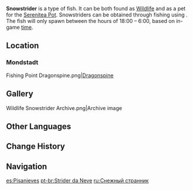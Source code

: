 {{About|the fish|the [[furnishing]]|Ornamental Snowstrider}}
{{Item Infobox
|id           = 131010
|type         = Fish
|invCategory  = Materials
|lbFamily     = Fish
|lbGroup      = Sticklebacks
|lbType       = Wildlife
|image        = Item Snowstrider.png
|location     = 
|rarity       = 3
|description  = A rare stickleback that only dwells in snowy, mountainous regions. It is quite possibly due to this that it has a much cooler temperament as compared to other sticklebacks. This species has a unusually great love for the bitter cold, almost as if they were parent and child. Though they can live in warmer waters, but any removal from such conditions is like striking a spiritual blow to them, and they will become depressed and refuse to multiply.<br />"Not a recommended catch." &mdash; Angler's Atlas, Snowstrider Chapter
|source1      = [[Fishing]]
}}
'''Snowstrider''' is a type of fish. It can be both found as [[Wildlife]] and as a pet for the [[Serenitea Pot]]. Snowstriders can be obtained through fishing using {{Item|Redrot Bait|20}}. The fish will only spawn between the hours of 18:00 – 6:00, based on in-game [[time]].

==Location==
{{Main|Fishing Points}}
===Mondstadt===
<gallery hideaddbutton="true" captionalign="center">
Fishing Point Dragonspine.png|[[Dragonspine]]
</gallery>

==Gallery==
<gallery hideaddbutton="true" captionalign="center">
Wildlife Snowstrider Archive.png|Archive image
</gallery>

==Other Languages==
{{Other Languages
|en      = Snowstrider
|zhs     = 雪中君
|zhs_rm  = Xuězhōngjūn
|zht     = 雪中君
|zht_rm  = Xuězhōngjūn
|zh_tl   = Gentleman in the Snow
|ja      = {{Rubi|雪|ゆき|ノ|&nbsp;|君|きみ}}
|ja_rm   = Yuki no Kimi
|ja_tl   = Snow Prince
|ko      = 흰눈 가시고기
|ko_rm   = Huinnun Gashigogi
|ko_tl   = White Snow {{w|Amur stickleback|Amur Stickleback}}
|es      = Pisanieves
|es_tl   = Snowstepper
|fr      = Arpente-neige
|fr_tl   = Snowpacer
|ru      = Снежный странник
|ru_tl   = Snow Roamer
|th      = Snowstrider
|vi      = Tuyết Quân Tử
|vi_tl   = 
|de      = Schneekönig
|de_tl   = Snow King
|id      = Snowstrider
|pt      = Strider da Neve
|pt_tl   = Snow Strider
}}

==Change History==
{{Change History|2.1}}

==Navigation==
{{Material Navbox|type=Fishing Materials|state=collapsed}}
{{Wildlife Navbox}}

[[es:Pisanieves]]
[[pt-br:Strider da Neve]]
[[ru:Снежный странник]]